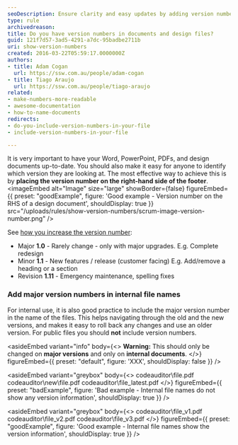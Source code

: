 ```yaml
---
seoDescription: Ensure clarity and easy updates by adding version numbers to your documents and design files.
type: rule
archivedreason:
title: Do you have version numbers in documents and design files?
guid: 121f7d57-3ad5-4291-a7dc-95badbe2711b
uri: show-version-numbers
created: 2016-03-22T05:59:17.0000000Z
authors:
- title: Adam Cogan
  url: https://ssw.com.au/people/adam-cogan
- title: Tiago Araujo
  url: https://ssw.com.au/people/tiago-araujo
related:
- make-numbers-more-readable
- awesome-documentation
- how-to-name-documents
redirects:
- do-you-include-version-numbers-in-your-file
- include-version-numbers-in-your-file

---
```


It is very important to have your Word, PowerPoint, PDFs, and design documents up-to-date. You should also make it easy for anyone to identify which version they are looking at. The most effective way to achieve this is by **placing the version number on the right-hand side of the footer**.
<imageEmbed
  alt="Image"
  size="large"
  showBorder={false}
  figureEmbed={{
    preset: "goodExample",
    figure: 'Good example - Version number on the RHS of a design document',
    shouldDisplay: true
  }}
  src="/uploads/rules/show-version-numbers/scrum-image-version-number.png"
/>

See [how you increase the version number](/semantic-versioning):

* Major **1.0** - Rarely change - only with major upgrades. E.g. Complete redesign
* Minor **1.1** - New features / release (customer facing) E.g. Add/remove a heading or a section
* Revision **1.11** - Emergency maintenance, spelling fixes

### Add major version numbers in internal file names

For internal use, it is also good practice to include the major version number in the name of the files. This helps navigating through the old and the new versions, and makes it easy to roll back any changes and use an older version. For public files you should **not** include version numbers.

<asideEmbed
  variant="info"
  body={<>
    **Warning:** This should only be changed on **major versions** and only on **internal documents**.
  </>}
  figureEmbed={{
    preset: "default",
    figure: 'XXX',
    shouldDisplay: false
  }}
/>

<asideEmbed
  variant="greybox"
  body={<>
    codeauditor\file.pdf
codeauditor\new\file.pdf
codeauditor\file_latest.pdf
  </>}
  figureEmbed={{
    preset: "badExample",
    figure: 'Bad example - Internal file names do not show any version information',
    shouldDisplay: true
  }}
/>

<asideEmbed
  variant="greybox"
  body={<>
    codeauditor\file_v1.pdf
codeauditor\file_v2.pdf
codeauditor\file_v3.pdf
  </>}
  figureEmbed={{
    preset: "goodExample",
    figure: 'Good example - Internal file names show the version information',
    shouldDisplay: true
  }}
/>